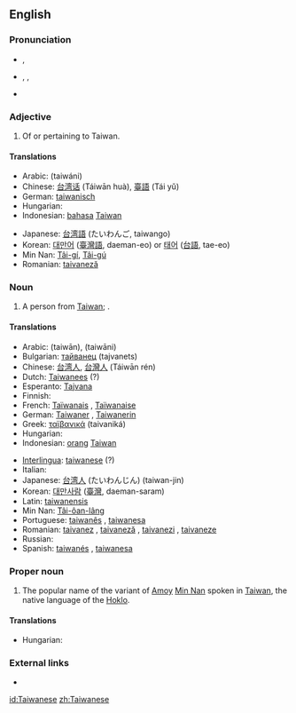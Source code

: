 ==English==

===Pronunciation===
* {{a|UK}} {{IPA|/taɪwəˈniːz/}}, {{SAMPA|/taIw@"ni:z/}}
* {{a|US}} {{enPR|tī'wä-nēzʹ}}, {{IPA|/ˌtaɪwɑˈniːz/}}, {{SAMPA|/%taIwA"ni:z/}}
* {{rhymes|iːz}}

===Adjective===
{{en-adj}}

# Of or pertaining to Taiwan.

====Translations====
{{trans-top|Relating to Taiwan}}
* Arabic: {{Arab|[[تايواني]]}} (taiwáni)
* Chinese: [[台湾话]] (Táiwān huà), [[臺語]] (Tái yǔ)
* German: [[taiwanisch]]
* Hungarian: {{t|hu|tajvani}}
* Indonesian: [[bahasa]] [[Taiwan]]
{{trans-mid}}
* Japanese: [[台湾語]] (たいわんご, taiwango)
* Korean: [[대만어]] ([[臺灣語]], daeman-eo) or [[태어]] ([[台語]], tae-eo)
* Min Nan: [[Tâi-gí]], [[Tâi-gú]]
* Romanian: [[taivaneză]] {{f}}
{{trans-bottom}}

===Noun===
{{en-noun|pl=Taiwanese}}

# A person from [[Taiwan]]; {{non-gloss definition|usually plural}}.

====Translations====
{{trans-top|person from Taiwan}}
* Arabic: {{Arab|[[تايوان]]}} (taiwān), {{Arab|[[تايواني]]}} (taiwāni)
* Bulgarian: [[тайванец]] (tajvanets) {{m}}
* Chinese: [[台湾人]], [[台灣人]] (Táiwān rén)
* Dutch: [[Taiwanees]] {{m|f}} (?)
* Esperanto: [[Tajvana]] {{m|f}}
* Finnish: {{t-|fi|taiwanilainen}}
* French: [[Taïwanais]] {{m}}, [[Taïwanaise]] {{f}}
* German: [[Taiwaner]] {{m}}, [[Taiwanerin]] {{f}}
* Greek: [[ταϊβανικά]] (taivaniká)
* Hungarian: {{t|hu|tajvani}}
* Indonesian: [[orang]] [[Taiwan]]
{{trans-mid}}
* [[Interlingua]]: [[taiwanese]] (?)
* Italian: {{t-|it|taiwanese|m|f}}
* Japanese: [[台湾人]] (たいわんじん) (taiwan-jin)
* Korean: [[대만사람]] ([[臺灣]], daeman-saram)
* Latin: [[taiwanensis]]
* Min Nan: [[Tâi-ôan-lâng]]
* Portuguese: [[taiwanês]] {{m}}, [[taiwanesa]] {{f}}
* Romanian: [[taivanez]] {{m}}, [[taivaneză]] {{f}}, [[taivanezi]] {{p}}, [[taivaneze]] {{f|p}}
* Russian: {{t|ru|тайванец|m|tr=tajvánets|sc=Cyrl}}
* Spanish: [[taiwanés]] {{m}}, [[taiwanesa]] {{f}}
{{trans-bottom}}

===Proper noun===
{{wikipedia}}
{{en-proper noun}}

# The popular name of the variant of [[Amoy]] [[Min Nan]] spoken in [[Taiwan]], the native language of the [[Hoklo]].

====Translations====
{{trans-top|language}}
* Hungarian: {{t|hu|tajvani}}
{{trans-mid}}
{{trans-bottom}}

===External links===
* {{ethnologue|code=nan}}

[[id:Taiwanese]]
[[zh:Taiwanese]]